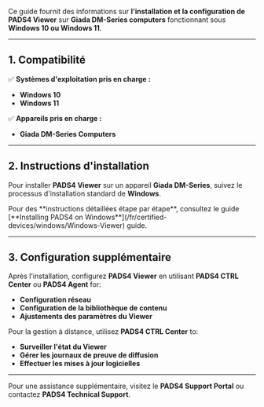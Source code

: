 Ce guide fournit des informations sur **l'installation et la configuration de PADS4 Viewer** sur **Giada DM-Series computers** fonctionnant sous **Windows 10 ou Windows 11**.

***

## **1. Compatibilité**

✅ **Systèmes d'exploitation pris en charge :**

* **Windows 10**
* **Windows 11**

✅ **Appareils pris en charge :**

* **Giada DM-Series Computers**

***

## **2. Instructions d'installation**

Pour installer **PADS4 Viewer** sur un appareil **Giada DM-Series**, suivez le processus d'installation standard de **Windows**.

<Note>
  Pour des **instructions détaillées étape par étape**, consultez le guide [**Installing PADS4 on Windows**](/fr/certified-devices/windows/Windows-Viewer) guide.
</Note>

***

## **3. Configuration supplémentaire**

Après l'installation, configurez **PADS4 Viewer** en utilisant **PADS4 CTRL Center** ou **PADS4 Agent** for:

* **Configuration réseau**
* **Configuration de la bibliothèque de contenu**
* **Ajustements des paramètres du Viewer**

Pour la gestion à distance, utilisez **PADS4 CTRL Center** to:

* **Surveiller l'état du Viewer**
* **Gérer les journaux de preuve de diffusion**
* **Effectuer les mises à jour logicielles**

***

Pour une assistance supplémentaire, visitez le **PADS4 Support Portal** ou contactez **PADS4 Technical Support**.
